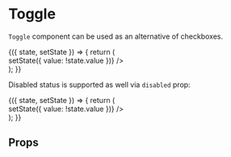 


<Meta title="Forms|Toggle" />

# Toggle

`Toggle` component can be used as an alternative of checkboxes.

<Preview>
    <Story name="Default">
        <div className="storybook-container borrow-ui">
            <FormsStoryWrapper initialState={{ value: true }}>
                {({ state, setState }) => {
                    return (
                        <div style={{ width: 400 }}>
                            <Field label="Close the window when the process is done">
                                <Toggle
                                    checked={state.value}
                                    onClick={() => setState({ value: !state.value })}
                                />
                            </Field>
                        </div>
                    );
                }}
            </FormsStoryWrapper>
        </div>
    </Story>
</Preview>

Disabled status is supported as well via `disabled` prop:

<Preview>
    <Story name="Toggle disabled">
        <div className="storybook-container borrow-ui">
            <FormsStoryWrapper initialState={{ value: true }}>
                {({ state, setState }) => {
                    return (
                        <div style={{ width: 400 }}>
                            <Field label="Close the window when the process is done">
                                <Toggle
                                    checked={state.value}
                                    disabled={true}
                                    onClick={() => setState({ value: !state.value })}
                                />
                            </Field>
                        </div>
                    );
                }}
            </FormsStoryWrapper>
        </div>
    </Story>
</Preview>

## Props

<Props of={Toggle} />
